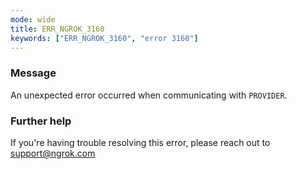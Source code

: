 ```yaml
---
mode: wide
title: ERR_NGROK_3160
keywords: ["ERR_NGROK_3160", "error 3160"]
---
```



### Message

An unexpected error occurred when communicating with `PROVIDER`.

<ErrorDetails />

### Further help

If you're having trouble resolving this error, please reach out to [support@ngrok.com](mailto:support@ngrok.com?subject=Help%20with%20ERR_NGROK_3160)
